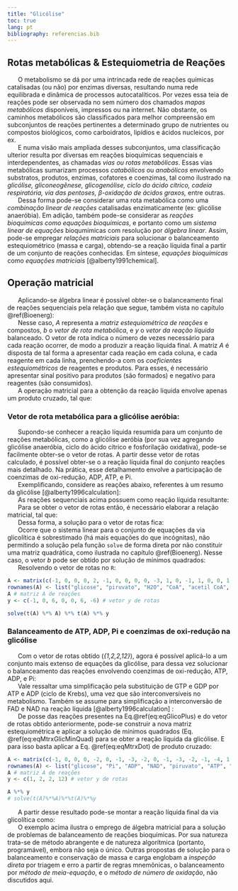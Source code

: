 ```yaml
---
title: "Glicólise"
toc: true
lang: pt
bibliography: referencias.bib
---
```



## Rotas metabólicas & Estequiometria de Reações {#Glicolise}

<!-- - enzima alostérica -->

<!-- - variação de deltaG, talvez -->

<!-- - análise de dados 2 (estatística de tratamento2) -->

<!-- balanceamento de reações eletroquímicas -->

<!-- equações diferenciais e rede de reações bioquímicas -->

<!-- balanceamento de pilhas metabólicas -->


|       O metabolismo se dá por uma intrincada rede de reações químicas catalisadas (ou não) por enzimas diversas, resultando numa rede equilibrada e dinâmica de processos autocatalíticos. Por vezes essa teia de reações pode ser observada no sem número dos chamados *mapas metabólicos* disponíveis, impressos ou na internet. Não obstante, os caminhos metabólicos são classificados para melhor compreensão em subconjuntos de reações pertinentes a determinado grupo de nutrientes ou compostos biológicos, como carboidratos, lipídios e ácidos nucleicos, por ex. 
|       E numa visão mais ampliada desses subconjuntos, uma classificação ulterior resulta por diversas em reações bioquímicas sequenciais e interdependentes, as chamadas *vias ou rotas metabólicas*. Essas vias metabólicas sumarizam processos *catabólicos* ou *anabólicos* envolvendo substratos, produtos, enzimas, cofatores e coenzimas, tal como ilustrado na *glicólise, gliconeogênese, glicogenólise, ciclo do ácido cítrico, cadeia respiratória, via das pentoses, $\beta$-oxidação de ácidos graxos,* entre outras. 
|       Dessa forma pode-se considerar uma rota metabólica como uma *combinação linear de reações* catalisadas enzimaticamente (ex: glicólise anaeróbia). Em adição, também pode-se considerar as *reações bioquímicas como equações bioquímicas*, e portanto como um *sistema linear de equações* bioqumímicas com resolução por *álgebra linear*. Assim, pode-se empregar *relações matriciais* para solucionar o balanceamento estequiométrico (massa e carga), obtendo-se a reação líquida final a partir de um conjunto de reações conhecidas. Em síntese, *equações bioquímicas* como *equações matriciais* [@alberty1991chemical].

## Operação matricial

|       Aplicando-se álgebra linear é possível obter-se o balanceamento final de reações sequenciais pela relação que segue, também vista no capítulo  \@ref(Bioenerg):

```{=tex}
\begin{equation}
A = 
\begin{pmatrix}
 a_{11} & a_{12} & a_{13} & ... & a_{1n}   \\
 a_{21} & a_{22} & a_{23} & ... & a_{2n}   \\
 a_{31} & a_{32} & a_{33} & ... & a_{3n}   \\
 ... & ... & ... & ... & a_{jn}\\
\end{pmatrix} ,\
b = 
\begin{pmatrix}
 b_1 \\
 b_2 \\
 b_3 \\
 ...  \\
 b_n \\ 
\end{pmatrix} ,\
y = 
\begin{pmatrix}
 y_1 \\
 y_2 \\
 y_3 \\
 ...  \\
 y_n \\ 
\end{pmatrix}
(\#eq:mtrxGlic)
\end{equation}
```


|       Nesse caso, *A* representa a *matriz estequiométrica de reações* e compostos, *b* o *vetor de rota metabólica*, e *y* o *vetor da reação líquida* balanceado. O vetor de rota indica o número de vezes necessário para cada reação ocorrer, de modo a produzir a reação líquida final. A matriz *A* é disposta de tal forma a apresentar cada reação em cada coluna, e cada reagente em cada linha, prenchendo-a com os *coeficientes estequiométricos* de reagentes e produtos. Para esses, é necessário apresentar sinal positivo para produtos (são formados) e negativo para reagentes (são consumidos). 
|       A operação matricial para a obtenção da reação líquida envolve apenas um produto cruzado, tal que:

```{=tex}
\begin{equation}
A * b = y
(\#eq:eqMtrxDot)
\end{equation}
```

### Vetor de rota metabólica para a glicólise aeróbia:

|       Supondo-se conhecer a reação líquida resumida para um conjunto de reações metabólicas, como a glicólise aeróbia (por sua vez agregando glicólise anaeróbia, ciclo do ácido cítrico e fosforilação oxidativa), pode-se facilmente obter-se o vetor de rotas. A partir desse vetor de rotas calculado, é possível obter-se o a reação líquida final do conjunto reações mais detalhado. Na prática, esse detalhamento envolve a participação de coenzimas de oxi-redução, ADP, ATP, e Pi.

|       Exemplificando, considere as reações abaixo, referentes à um resumo da glicólise [@alberty1996calculation]:

```{=tex}
\begin{equation}
glicose \rightleftarrows 2\,piruvato \\
piruvato + CoA \rightleftarrows acetil \, CoA + CO_2 \\
acetil \, CoA + 3 H_2O \rightleftarrows 2 CO_2+CoA \\
\frac{1}{2} O_2 \rightleftarrows H_2O \\
(\#eq:eqGlicoSimp)
\end{equation}
```

|       As reações sequenciais acima possuem como reação líquida resultante:


```{=tex}
\begin{equation}
glicose + 6O_2 \rightleftarrows 6 CO_2 + 6 H_2O 
(\#eq:eqGlicoSimpFin)
\end{equation}
```

|       Para se obter o vetor de rotas então, é necessário elaborar a relação matricial, tal que:

```{=tex}
\begin{equation}
A = 
\begin{pmatrix}
-1 & 0 & 0 & 0 \\
2 & -1 & 0 & 0 \\
0 & 0 & -3 & 1 \\
0 & -1 & 1 & 0 \\
0 & 1 & -1 & 0 \\
0 & 1 & 2 & 0 \\
0 & 0 & 0 & -1/2 \\
\end{pmatrix}
(\#eq:mtrxGlicSimp)
\end{equation}
```

```{=tex}
\begin{equation}
y = 
\begin{pmatrix}
-1 \\
0 \\
6 \\
0 \\
0 \\
6 \\
-6 \\
\end{pmatrix}
(\#eq:mtrxGlicSimp2)
\end{equation}
```

|       Dessa forma, a solução para o vetor de rotas fica:


```{=tex}
\begin{equation}
b = A^{-1} * y
(\#eq:eqMtrxGlicSimp)
\end{equation}
```

|       Ocorre que o sistema linear para o conjunto de equações da via glicolítica é sobrestimado (há mais equações do que incógnitas), não permitindo a solução pela função `solve` de forma direta por não constituir uma matriz quadrática, como ilustrada no capítulo \@ref(Bioenerg). Nesse caso, o vetor *b* pode ser obtido por solução de mínimos quadrados:

```{=tex}
\begin{equation}
b = (A^{T}*A)^{-1}*A^T * y
(\#eq:eqMtrxGlicMinQuad)
\end{equation}
```

|       Resolvendo o vetor de rotas no `R`:

```r
A <- matrix(c(-1, 0, 0, 0, 2, -1, 0, 0, 0, 0, -3, 1, 0, -1, 1, 0, 0, 1, -1, 0, 0, 1, 2, 0, 0, 0, 0, -1 / 2), nrow = 7, byrow = TRUE) # matriz A de estequiometria de reações
rownames(A) <- list("glicose", "piruvato", "H2O", "CoA", "acetil CoA", "CO2", "O2") # etiquetas dos reagentes
A # matriz A de reações
y <- c(-1, 0, 6, 0, 0, 6, -6) # vetor y de rotas

solve(t(A) %*% A) %*% t(A) %*% y
```

  
### Balanceamento de ATP, ADP, Pi e coenzimas de oxi-redução na glicólise

|       Com o vetor de rotas obtido (*{1,2,2,12}*), agora é possível aplicá-lo a um conjunto mais extenso de equações da glicólise, para dessa vez solucionar o balanceamento das reações envolvendo coenzimas de oxi-redução, ATP, ADP, e Pi:

```{=tex}
\begin{equation}
glicose+2Pi+2ADP+2NAD^+ \rightleftarrows 2 \,piruvato+2ATP+2NADH+2H_2O \, , \\
glicólise \, anaeróbia,\\
piruvato+CoA+NAD^+ \rightleftarrows acetil-CoA+CO_2+NADH \\
acetil-CoA + 4NAD^++ADP+Pi+2H_2O \rightleftarrows2CO_2+4NADH+ATP+CoA \, , \\
complexo\, da \, piruvato \, desidrogenase\\
NADH+ \frac{1}{2}O_2+3Pi+3ADP \rightleftarrows NAD^++4H_2O+3ATP \, ,\\
oxidação \, fosforilativa
(\#eq:eqGlicoPlus)
\end{equation}
```

|       Vale ressaltar uma simplificação pela substituição de GTP e GDP por ATP e ADP (ciclo de Krebs), uma vez que são interconversíveis no metabolismo. Também se assume para simplificação a interconversão de FAD e NAD na reação líquida [@alberty1996calculation] :

```{=tex}
\begin{equation}
FADH + NAD^+ \rightleftarrows FAD + NADH
(\#eq:eqNadFad)
\end{equation}
```

|       De posse das reações presentes na Eq.\@ref(eq:eqGlicoPlus) e do vetor de rotas obtido anteriormente, pode-se construir a nova matriz estequiométrica e aplicar a solução de mínimos quadrados (Eq. \@ref(eq:eqMtrxGlicMinQuad) para se obter a reação líquida da glicólise. E para isso basta aplicar a Eq. \@ref(eq:eqMtrxDot) de produto cruzado:

```r
A <- matrix(c(-1, 0, 0, 0, -2, 0, -1, -3, -2, 0, -1, -3, -2, -1, -4, 1, 2, -1, 0, 0, 2, 0, 1, 3, 2, 1, 4, -1, 2, 0, -2, 4, 0, -1, 1, 0, 0, 1, -1, 0, 0, 1, 2, 0, 0, 0, 0, -1 / 2), nrow = 12, byrow = TRUE) # matriz A de estequiometria de reações
rownames(A) <- list("glicose", "Pi", "ADP", "NAD", "piruvato", "ATP", "NADH", "H2O", "CoA", "acetil CoA", "CO2", "O2") # etiquetas dos reagentes
A # matriz A de reações
y <- c(1, 2, 2, 12) # vetor y de rotas

A %*% y
# solve(t(A)%*%A)%*%t(A)%*%y
```

|       A partir desse resultado pode-se montar a reação líquida final da via glicolítica como:

```{=tex}
\begin{equation}
 glicose + 6O_2 + 40 ADP + 40 Pi \rightleftarrows 6CO_2+ 40ATP
(\#eq:eqBalGlico)
\end{equation}
```

|       O exemplo acima ilustra o emprego de álgebra matricial para a solução de problemas de balanceamento de reações bioquímicas. Por sua natureza trata-se de método abrangente e de natureza algorítmica (portanto, programável), embora não seja o único. Outras propostas de solução para o balanceamento e conservação de massa e carga englobam a *inspeção direta* por triagem e erro a partir de regras mnemônicas, o balanceamento por *método de meia-equação*, e o *método de número de oxidação*, não discutidos aqui.
